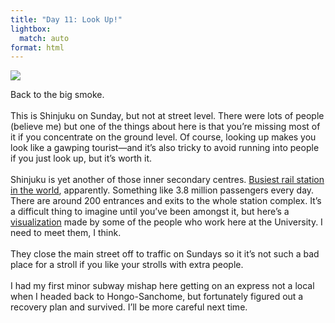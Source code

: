 ```yaml
---
title: "Day 11: Look Up!"
lightbox:
  match: auto
format: html
---
```


![](../images/20120429205617_dsc01555.jpg){group="all-the-pictures"}

Back to the big smoke.  <br><br>This is Shinjuku on Sunday, but not at street level.  There were lots of people (believe me) but one of the things about here is that you're missing most of it if you concentrate on the ground level.  Of course, looking up makes you look like a gawping tourist&mdash;and it's also tricky to avoid running into people if you just look up, but it's worth it.<br><br>Shinjuku is yet another of those inner secondary centres.  [Busiest rail station in the world](https://en.wikipedia.org/wiki/Shinjuku_Station), apparently.  Something like 3.8 million passengers every day.  There are around 200 entrances and exits to the whole station complex.  It's a difficult thing to imagine until you've been amongst it, but here's a [visualization](http://www.youtube.com/watch?v=GLNAcXca44Y) made by some of the people who work here at the University.  I need to meet them, I think.<br><br>They close the main street off to traffic on Sundays so it it's not such a bad place for a stroll if you like your strolls with extra people.  <br><br>I had my first minor subway mishap here getting on an express not a local when I headed back to Hongo-Sanchome, but fortunately figured out a recovery plan and survived.  I'll be more careful next time.
